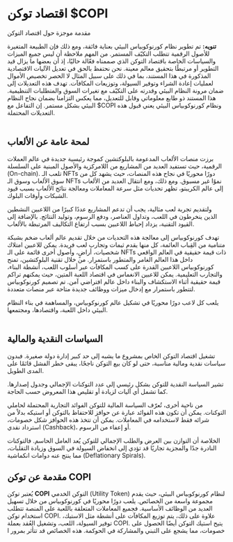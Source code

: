 # اقتصاد توكن $COPI

مقدمة موجزة حول اقتصاد التوكن

<div className="note-box">
<strong>تنويه:</strong> تم تطوير نظام كورنوكوبياس البيئي بعناية فائقة، ومع ذلك فإن الطبيعة المتغيرة للأصول الرقمية تتطلب التكيّف المستمر. من المهم ملاحظة أن ليس جميع الميزات والسياسات الخاصة باقتصاد التوكن الذي صممناه فعّالة حاليًا، إذ أن بعضها ما يزال قيد التطوير أو مرتبطًا بتحقيق معالم معينة. نحن نحتفظ بالحق في تعديل الآليات الاقتصادية المذكورة في هذا المستند، بما في ذلك على سبيل المثال لا الحصر تخصيص الأموال لعمليات إعادة الشراء وتوفير السيولة، وتوزيعات المكافآت. تهدف هذه التعديلات إلى ضمان مرونة النظام البيئي وقدرته على التكيّف مع تغيرات السوق والمتطلبات التنظيمية. هذا المستند ذو طابع معلوماتي وقابل للتعديل، مما يعكس التزامنا بضمان نجاح النظام البيئي بشكل مستمر. إن التفاعل مع $COPI ونظام كورنوكوبياس البيئي يعني قبول هذه التعديلات المحتملة.
</div>
<br />


## لمحة عامة عن الألعاب

برزت منصات الألعاب المدعومة بالبلوكتشين كموجة رئيسية جديدة في عالم العملات الرقمية، حيث تستفيد العديد من المشاريع من اللامركزية والأصول المبنية على السلسلة (On-chain). تلعب الـ NFTs دورًا محوريًا في نجاح هذه المنصات، حيث يشهد كل من سوق الألعاب وسوق الـ NFTs نموًا غير مسبوق. ومع ذلك، ومع انتقال العديد من الألعاب إلى عالم الكريبتو، تظهر تحديات مثل سرعة المعاملات ومعالجة نتائج الألعاب بسبب قيود الشبكات وأوقات البلوك.

ولتقديم تجربة لعب مثالية، يجب أن تدعم المشاريع عددًا كبيرًا من اللاعبين النشطين الذين ينخرطون في اللعب، وتداول العناصر، ودفع الرسوم، وتوليد النتائج. بالإضافة إلى القيود التقنية، يزداد إحباط اللاعبين بسبب ارتفاع التكاليف المرتبطة بالألعاب.

تهدف كورنوكوبياس إلى معالجة هذه التحديات من خلال تقديم عالم ألعاب ضخم بشبكة متنامية من القِباب العائمة، كل منها يقدم ثيمات وتجارب لعب فريدة. يمكن للاعبين امتلاك شخصيات، أراضٍ، وأصول أخرى قائمة على الـ NFTs ذات قيمة حقيقية في العالم الواقعي داخل هذا العالم الغامر والمتطور باستمرار. من خلال تقنية البلوكتشين، تمنح كورنوكوبياس اللاعبين القدرة على كسب المكافآت عبر أسلوب اللعب، أنشطة البناء، والتجارب التعليمية. يمكن للاعبين الانغماس في اقتصاد اللعبة المتين، حيث يمكنهم تراكم قيمة حقيقية أثناء الاستكشاف والبناء داخل عالم افتراضي آمن. تم تصميم كورنوكوبياس لتتطور باستمرار مع إدخال ميزات ووظائف جديدة متاحة عبر منصات متعددة.

<div className="quote-box">
يلعب كل لاعب دورًا محوريًا في تشكيل عالم كورنوكوبياس، والمساهمة في بناء النظام البيئي داخل اللعبة، واقتصادها، ومجتمعها.
</div>
<br />

## السياسات النقدية والمالية

تشغيل اقتصاد التوكن الخاص بمشروع ما يشبه إلى حد كبير إدارة دولة صغيرة. فبدون سياسات نقدية ومالية مناسبة، حتى لو كان بيع التوكن ناجحًا، يبقى خطر الفشل قائمًا على المدى الطويل.

تشير السياسة النقدية للتوكن بشكل رئيسي إلى عدد التوكنات الإجمالي وجدول إصدارها. كما تشمل أي آليات لزيادة أو تقليص هذا المعروض حسب الحاجة.

من ناحية أخرى، تُعرّف السياسة المالية للتوكن الفوائد التجارية المحتملة لحاملي التوكنات. يمكن أن تكون هذه الفوائد عبارة عن حوافز للاحتفاظ بالتوكن أو استيكه بدلاً من شرائه فقط لاستخدامه في المعاملات. يمكن أن تتخذ هذه الحوافز شكل خصومات، استرداد نقدي (Cashback)، أو إعفاء من الرسوم.

الخلاصة أن التوازن بين العرض والطلب الإجمالي للتوكن يُعد العامل الحاسم. فالتوكنات النادرة جدًا والمجزية تجاريًا قد تؤدي إلى انخفاض السيولة في السوق وزيادة التقلبات، مما ينتج عنه دوامات انكماشية (Deflationary Spirals).
<br />

## مقدمة عن توكن COPI

يُعتبر توكن **COPI** التوكن الخدمي (Utility Token) لنظام كورنوكوبياس البيئي، حيث يقدم مجموعة واسعة من الخصائص. يلعب دورًا محوريًا في كورنوكوبياس من خلال تسهيل العديد من الوظائف الأساسية. فجميع المعاملات المتعلقة باللعبة على المنصة تتطلب استخدام توكن COPI. علاوة على ذلك، يتم توزيع المكافآت على أنشطة مثل الاستيك، توفير السيولة، اللعب، وتشغيل العُقد بعملة COPI. يتيح استيك التوكن أيضًا الحصول على خصومات، مما يشجع على التبني والمشاركة في الحوكمة. هذه الخصائص قد تتأثر بمرور ا
